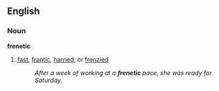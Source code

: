 ==English==

===Noun===
'''frenetic'''
#[[fast]], [[frantic]], [[harried]], or [[frenzied]]
#:''After a week of working at a '''frenetic''' pace, she was ready for Saturday.''